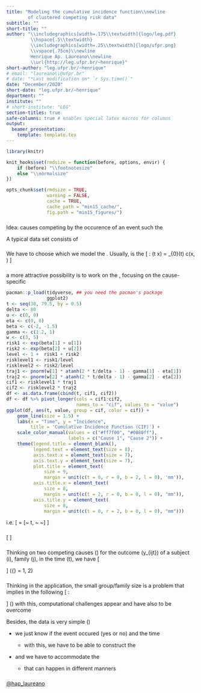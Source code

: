 ```yaml
---
title: "Modeling the cumulative incidence function\\newline
        of clustered competing risk data"
subtitle: ""
short-title: ""
author: "\\includegraphics[width=.175\\textwidth]{logo/leg.pdf}
         \\hspace{.5\\textwidth}
         \\includegraphics[width=.25\\textwidth]{logo/ufpr.png}
         \\vspace{.75cm}\\newline
         Henrique Ap. Laureano\\newline
         \\url{http://leg.ufpr.br/~henrique}"
short-author: "leg.ufpr.br/~henrique"
# email: "laureano\\@ufpr.br"
# date: "*Last modification on* `r Sys.time()`"
date: "December/2020"
short-date: "leg.ufpr.br/~henrique"
department: ""
institute: ""
# short-institute: "LEG"
section-titles: true
safe-columns: true # enables special latex macros for columns
output:
  beamer_presentation:
    template: template.tex
---
```


```r
library(knitr)

knit_hooks$set(rmdsize = function(before, options, envir) {
    if (before) "\\footnotesize"
    else "\\normalsize"
})

opts_chunk$set(rmdsize = TRUE,
               warning = FALSE,
               cache = TRUE,
               cache_path = "min15_cache/",
               fig.path = "min15_figures/")
```

### 

\begin{minipage}{.5\textwidth}
 \begin{shaded}
  Clustered competing risk data
 \end{shaded}
\end{minipage}

Idea: causes competing by the occurence of an event such the

\begin{minipage}{.425\textwidth}
 \begin{block}{confiability analysis}
  failure of an industrial or electronic component
 \end{block}
\end{minipage}
\hspace{0.5cm}
\begin{minipage}{.425\textwidth}
 \begin{block}{survival analysis}
  failure or progress of a patient or some biological process
 \end{block}
\end{minipage}

\vspace{0.5cm}

A typical data set consists of

\begin{tabular}{lc*{3}{>{\columncolor[gray]{0.8}}c}cr}
 Group & ID & Cause 1 & Cause 2 & Censorship & Time & Feature\\
 \hline
 1     & 1  & Yes     & No       & No        & 10   & A\\
 1     & 2  & No      & No       & Yes       &  8   & A\\
 2     & 1  & No      & No       & Yes       &  7   & B\\
 2     & 2  & No      & Yes      & No        &  5   & A\\
\end{tabular}

###

\begin{minipage}{.275\textwidth}
 \begin{shaded}
  Survival data designs
 \end{shaded}
\end{minipage}

\begin{center}
 \scalebox{0.725}{
  \begin{tikzpicture}
   \begin{pgfonlayer}{nodelayer}
    \node [style=circle] (2) at (-17.5, 5.5) {0};
    \node [style=circle] (3) at (-13.5, 5.5) {1};
    \node [style=circle] (7) at (-7.5, 5.5) {1};
    \node [style=circle] (9) at (-7.5, 4.5) {2};
    \node [style=none] (11) at (-7.5, 3.5) {$\vdots$};
    \node [style=circle] (12) at (-7.5, 2.5) {$m$};
    \node [style=circle] (14) at (-12.25, 4) {0};
    \node [style=circle] (22) at (-6, 3.5) {0};
    \node [style=circle] (23) at (-2, 3.5) {2};
    \node [style=circle] (25) at (-4, 5.5) {1};
    \node [style=none] (27) at (-17, 5.5) {};
    \node [style=none] (28) at (-14, 5.5) {};
    \node [style=none] (29) at (-11.75, 4.25) {};
    \node [style=none] (30) at (-8, 5.5) {};
    \node [style=none] (31) at (-8, 4.5) {};
    \node [style=none] (32) at (-8, 2.5) {};
    \node [style=none] (33) at (-5.5, 3.5) {};
    \node [style=none] (34) at (-4.5, 5.25) {};
    \node [style=none] (35) at (-2.5, 3.5) {};
    \node [style=none] (36) at (-11.75, 4) {};
    \node [style=none] (37) at (-11.75, 3.75) {};
    \node [style=none] (38) at (-5.5, 3.75) {};
    \node [style=none] (39) at (-2.5, 3.75) {};
    \node [style=none] (40) at (-3.5, 5.25) {};
    \node [style=none] (44) at (-15.5, 6.75) {{\Large
                                               Failure time process}};
    \node [style=none] (45) at (-10, 6.75) {{\Large
                                             Competing risk process}};
    \node [style=none] (47) at (-4, 6.75) {{\Large Multistate process}};
   \end{pgfonlayer}
   \begin{pgfonlayer}{edgelayer}
	\draw [style=1side] (27.center) to (28.center);
	\draw [style=1side] (37.center) to (32.center);
	\draw [style=1side] (40.center) to (39.center);
	\draw [style=1side] (33.center) to (35.center);
	\draw [style=2side] (38.center) to (34.center);
	\draw [style=1side] (36.center) to (31.center);
	\draw [style=1side] (29.center) to (30.center);
   \end{pgfonlayer}
  \end{tikzpicture}
 }
\end{center}

\pause
\begin{minipage}{.375\textwidth}
 \begin{shaded}
  Survival modeling framework
 \end{shaded}
\end{minipage}

We have to choose which \textcolor{mykindofblue}{scale} we model the
\textbf{survival experience}.\newline
Usually, is the
\[
 \text{\textcolor{mykindofblue}{hazard} (failure rate)
       \textcolor{mykindofblue}{scale}}: \quad
 \lambda(t \mid x) = \lambda_{0}(t) \times c(x, \beta)
\]

###

\begin{minipage}{.425\textwidth}
 \begin{shaded}
  In the competing risk setting \(\dots\)
 \end{shaded}
\end{minipage}

a more attractive possibility is to work on the
\textcolor{mykindofblue}{probability scale},
focusing on the cause-specific

```r
pacman::p_load(tidyverse, ## you need the pacman's package
               ggplot2)
t <- seq(30, 79.5, by = 0.5)
delta <- 80
u <- c(0, 0)
eta <- c(0, 0)
beta <- c(-2, -1.5)
gamma <- c(1.2, 1)
w <- c(3, 5)
risk1 <- exp(beta[1] + u[1])
risk2 <- exp(beta[2] + u[2])
level <- 1 +  risk1 + risk2
risklevel1 <- risk1/level
risklevel2 <- risk2/level
traj1 <- pnorm(w[1] * atanh(2 * t/delta - 1) - gamma[1] - eta[1])
traj2 <- pnorm(w[2] * atanh(2 * t/delta - 1) - gamma[2] - eta[2])
cif1 <- risklevel1 * traj1
cif2 <- risklevel2 * traj2
df <- as.data.frame(cbind(t, cif1, cif2))
df <- df %>% pivot_longer(cols = cif1:cif2,
                          names_to = "cif", values_to = "value")
ggplot(df, aes(t, value, group = cif, color = cif)) +
    geom_line(size = 1.5) +
    labs(x = "Time", y = "Incidence",
         title = 'Cumulative Incidence Function (CIF)') +
    scale_color_manual(values = c("#ff7f00", "#0080ff"),
                       labels = c("Cause 1", "Cause 2")) +
    theme(legend.title = element_blank(),
          legend.text = element_text(size = 8),
          axis.text.x = element_text(size = 7),
          axis.text.y = element_text(size = 7),
          plot.title = element_text(
              size = 9,
              margin = unit(c(t = 0, r = 0, b = 2, l = 0), 'mm')), 
          axis.title.x = element_text(
              size = 8,
              margin = unit(c(t = 2, r = 0, b = 0, l = 0), "mm")),
          axis.title.y = element_text(
              size = 8,
              margin = unit(c(t = 0, r = 2, b = 0, l = 0), "mm")))
```

i.e.
\[
 \text{CIF} = \mathbb{P}[~\text{failure time} \leq t,
                         ~\text{a given cause} \mid \text{features}~]
\]

###

\begin{minipage}{.65\textwidth}
 \begin{shaded} Main focus application: cancer incidence in twins
 \end{shaded}
\end{minipage}

\vspace{0.5cm}

\begin{columns}
 \begin{column}{.55\textwidth}
  \centering
   \includegraphics[width=\textwidth]{figures/twins.jpg}
 \end{column}
\begin{column}{.45\textwidth}
 Clustered competing risks data\newline
 \hspace*{.5cm}\rotatebox[origin=c]{180}{$\Lsh$}
 Clusters? Families\newline
 \hspace*{1.35cm}\rotatebox[origin=c]{180}{$\Lsh$}Family studies\newline
 \hspace*{2.1cm}\rotatebox[origin=c]{180}{$\Lsh$}
 \textcolor{mykindofblue}{Twins data}
 \end{column}
\end{columns}

\[
 \text{Family studies}~\Rightarrow~
 \text{\color{mykindofblue}{within-family dependence}}
\]

\begin{minipage}{.75\textwidth}
 \begin{itemize}
  \item Taking into account the
        \textcolor{mykindofblue}{within-family dependence} may reflect
        both disease \textbf{heritability} and the impact of shared
        \textbf{environmental effects}
 \end{itemize}
\end{minipage}

###

\begin{minipage}{.55\textwidth}
 \begin{shaded}
  And what we do? A hierarchical approach
 \end{shaded}
\end{minipage}

Thinking on two competing causes\newline
\(\dots\) for the outcome \(y_{ijt}\) of a subject \(i\), family \(j\),
in the time \(t\), we have
\[
 \begin{aligned}
  y_{ijt} \mid
  \underbrace{\{u_{1j}, u_{2j}, \eta_{1j}, \eta_{2j}\}}_{
  \substack{\text{\color{mykindofblue}{latent effects}}}
  } & \sim
  \text{Multinomial}(p_{1ijt}, p_{2ijt}, p_{3ijt})\\
  \begin{bmatrix} u_{1j}\\ u_{2j}\\ \eta_{1j}\\ \eta_{2j} \end{bmatrix}
  & \sim
  \parbox{0.155\textwidth}{\centering Multivariate Normal}
  \left(
   \begin{bmatrix} 0\\ 0\\ 0\\ 0 \end{bmatrix},
   \begin{bmatrix}
    \sigma_{u_{1}}^{2}&
    \varrho_{u_{1}, u_{2}}&
    \varrho_{u_{1}, \eta_{1}}&
    \varrho_{u_{1}, \eta_{2}}\\
   &\sigma_{u_{2}}^{2}&
    \varrho_{u_{2}, \eta_{1}}&
    \varrho_{u_{2}, \eta_{2}}\\
  &&\sigma_{\eta_{1}}^{2}&
    \varrho_{\eta_{1}, \eta_{2}}\\
 &&&\sigma_{\eta_{2}}^{2}
   \end{bmatrix}
  \right)\\  
  p_{{\color{mykindofblue}{k}}ijt} &=
  \frac{\partial \text{CIF}}{\partial t}\\
  & = \frac{\partial}{\partial t}
  \underbrace{
   \pi_{\color{mykindofblue}{k}}(X, u_{1}, u_{2} \mid \bm{\beta})}_{
   \substack{\text{\color{mykindofblue}{cluster-specific}}\\
             \text{\color{mykindofblue}{risk level}}}}
  \underbrace{\Phi[w_{\color{mykindofblue}{k}} g(t) -
                   X^{\top}\bm{\gamma}_{\color{mykindofblue}{k}} -
                   \eta_{\color{mykindofblue}{k}}]}_{
   \substack{\text{\color{mykindofblue}{cluster-specific}}\\
             \text{\color{mykindofblue}{failure time trajectory}}}},
 \end{aligned}
\]
\({\color{mykindofblue}{k}} = 1, 2\)

###

\begin{minipage}{.15\textwidth}
 \begin{shaded}
  Challenges
 \end{shaded}
\end{minipage}

Thinking in the \textcolor{mykindofblue}{twins data} application,
\newline
the small group/family size is a problem that implies in the following
\[
 \text{cycle}: \quad
 \parbox{0.1\textwidth}{\centering small groups} \Rightarrow
 \parbox{0.175\textwidth}{\centering little information} \Rightarrow
 \parbox{0.125\textwidth}{\centering complex model} \Rightarrow
 \parbox{0.2\textwidth}{\centering bigger number of groups}
\]
\(\dots\) with this,\newline
computational challenges appear and have also to be overcome
\noindent{\color{notthefruitorange}\rule{.5\linewidth}{0.25mm}}

\pause
Besides, the data is very simple \(\dots\)

+ we just know if the event occured (yes or no) and the time

  + with this, we have to be able to construct the\newline
    \textcolor{mykindofblue}{cumulative incidence curves}

+ and we have to accommodate the
  \textcolor{mykindofblue}{within-family dependence}

  + that can happen in different manners

###

\begin{minipage}{.2\textwidth}
 \begin{shaded}
  Joint work with
 \end{shaded}
\end{minipage}

\vspace{0.5cm}

\begin{columns}
 \begin{column}{.5\textwidth}
   Wagner H. Bonat\newline
   \url{http://leg.ufpr.br/~wagner}
 \end{column}
 \begin{column}{.5\textwidth}
  Paulo Justiniano Ribeiro Jr.\newline
  \url{http://leg.ufpr.br/~paulojus}
 \end{column}
\end{columns}

\vspace{0.5cm}

\begin{minipage}{.15\textwidth}
 \begin{shaded}
  Thank you
 \end{shaded}
\end{minipage}

\begin{columns}
 \begin{column}{.33\textwidth}
  \centering
   \includegraphics[width=.9\textwidth]{logo/ppgmne.png}
 \end{column}
 \begin{column}{.33\textwidth}
  \centering
   \includegraphics[width=.9\textwidth]{logo/capes.jpg}
 \end{column}
 \begin{column}{.33\textwidth}
  \centering
   \includegraphics[width=.9\textwidth]{logo/ufpr.png}
 \end{column}
\end{columns}

\vspace{0.5cm}

\url{http://leg.ufpr.br/~henrique}

[\@hap_laureano](https://twitter.com/hap_laureano)
